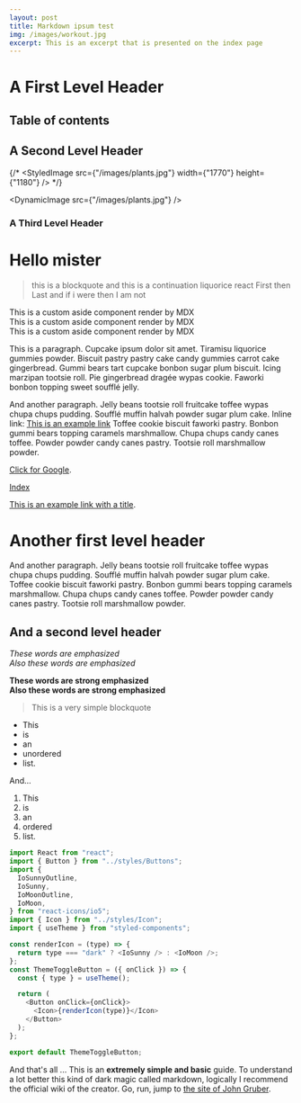 ```yaml
---
layout: post
title: Markdown ipsum test
img: /images/workout.jpg
excerpt: This is an excerpt that is presented on the index page
---
```


# A First Level Header

## Table of contents

## A Second Level Header

{/* <StyledImage src={"/images/plants.jpg"} width={"1770"} height={"1180"} /> */}

<DynamicImage src={"/images/plants.jpg"} />

### A Third Level Header

# Hello mister

> this is a blockquote and this is a continuation liquorice react First then Last and if i were then I am not

<Aside type="success">This is a custom aside component render by MDX</Aside>
<Aside type="danger">This is a custom aside component render by MDX</Aside>
<Aside type="info">This is a custom aside component render by MDX</Aside>

This is a paragraph. Cupcake ipsum dolor sit amet. Tiramisu liquorice gummies powder. Biscuit pastry pastry cake candy gummies carrot cake gingerbread. Gummi bears tart cupcake bonbon sugar plum biscuit. Icing marzipan tootsie roll. Pie gingerbread dragée wypas cookie. Faworki bonbon topping sweet soufflé jelly.

And another paragraph. Jelly beans tootsie roll fruitcake toffee wypas chupa chups pudding. Soufflé muffin halvah powder sugar plum cake. Inline link: [This is an example link](http://example.com/) Toffee cookie biscuit faworki pastry. Bonbon gummi bears topping caramels marshmallow. Chupa chups candy canes toffee. Powder powder candy canes pastry. Tootsie roll marshmallow powder.

[Click for Google](https://www.google.com).

[Index](/)

[This is an example link with a title](http://example.com/ "¡Buenos días!").

# Another first level header

And another paragraph. Jelly beans tootsie roll fruitcake toffee wypas chupa chups pudding. Soufflé muffin halvah powder sugar plum cake. Toffee cookie biscuit faworki pastry. Bonbon gummi bears topping caramels marshmallow. Chupa chups candy canes toffee. Powder powder candy canes pastry. Tootsie roll marshmallow powder.

## And a second level header

_These words are emphasized_  
_Also these words are emphasized_

**These words are strong emphasized**  
**Also these words are strong emphasized**

> This is a very simple blockquote

- This
- is
- an
- unordered
- list.

And...

1.  This
2.  is
3.  an
4.  ordered
5.  list.

```js
import React from "react";
import { Button } from "../styles/Buttons";
import {
  IoSunnyOutline,
  IoSunny,
  IoMoonOutline,
  IoMoon,
} from "react-icons/io5";
import { Icon } from "../styles/Icon";
import { useTheme } from "styled-components";

const renderIcon = (type) => {
  return type === "dark" ? <IoSunny /> : <IoMoon />;
};
const ThemeToggleButton = ({ onClick }) => {
  const { type } = useTheme();

  return (
    <Button onClick={onClick}>
      <Icon>{renderIcon(type)}</Icon>
    </Button>
  );
};

export default ThemeToggleButton;
```

And that's all ...
This is an **extremely simple and basic** guide. To understand a lot better this kind of dark magic called markdown, logically I recommend the official wiki of the creator. Go, run, jump to [the site of John Gruber](http://daringfireball.net/projects/markdown/).
